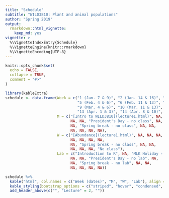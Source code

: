 ```yaml
---
title: "Schedule"
subtitle: "WILD3810: Plant and animal populations"
author: "Spring 2019"
output: 
  rmarkdown::html_vignette:
    keep_md: yes
vignette: >
  %\VignetteIndexEntry{Schedule}
  %\VignetteEngine{knitr::rmarkdown}
  %\VignetteEncoding{UTF-8}
---
```


```r
knitr::opts_chunk$set(
  echo = FALSE,
  collapse = TRUE,
  comment = "#>"
)
```


```r
library(kableExtra)
schedule <- data.frame(Week = c("1 (Jan. 7 & 9)", "2 (Jan. 14 & 16)", "3 (Jan. 21 & 23)", "4 (Jan. 28 & 30)",
                                "5 (Feb. 4 & 6)", "6 (Feb. 11 & 13)", "7 (Feb. 18 & 20)", "8 (Feb. 25 & 27)",
                                "9 (Mar. 4 & 6)", "10 (Mar. 11 & 13)", "11 (Mar. 18 & 20)", "12 (Mar. 25 & 27)",
                                "13 (Apr. 1 & 3)", "14 (Apr. 8 & 10)", "15 (Apr. 15 & 17)", "16 (Apr. 22 & 24)"),
                       M = c("[Intro to WILD3810](lecture1.html)", NA, "MLK Holiday - no class", NA,
                             NA, NA, "President's Day - no class", NA,
                             NA, "Spring break - no class", NA, NA,
                             NA, NA, NA, NA),
                       W = c("[Abundance](lecture1.html)", NA, NA, NA,
                             NA, NA, NA, NA,
                             NA, "Spring break - no class", NA, NA,
                             NA, NA, NA, "No class"),
                       Lab = c("Introduction to R", NA, "MLK Holiday - no lab", NA,
                             NA, NA, "President's Day - no lab", NA,
                             NA, "Spring break - no lab", NA, NA,
                             NA, NA, NA, NA))

schedule %>%
  kable("html", col.names = c("Week (dates)", "M", "W", "Lab"), align = 'c') %>%
  kable_styling(bootstrap_options = c("striped", "hover", "condensed", "responsive"), full_width = TRUE) %>%
  add_header_above(c("", "Lecture" = 2, ""))

```

